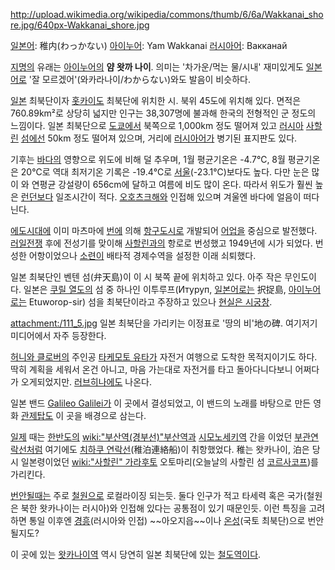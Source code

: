 http://upload.wikimedia.org/wikipedia/commons/thumb/6/6a/Wakkanai_shore.jpg/640px-Wakkanai_shore.jpg

[[일본어]]: 稚内(わっかない)
[[아이누어]]: Yam Wakkanai
[[러시아어]]: Вакканай

[[지명]]의 유래는 [[아이누어]]의 '''얌 왓까 나이'''. 의미는 '차가운/먹는 물/시내' 재미있게도 [[일본어]]로 '잘 모르겠어'(와카라나이/わからない)와도 발음이 비슷하다.

[[일본]] 최북단이자 [[홋카이도]] 최북단에 위치한 시. 북위 45도에 위치해 있다. 면적은 760.89km²로 상당히 넓지만 인구는 38,307명에 불과해 한국의 전형적인 군 정도의 느낌이다. 일본 최북단으로 [[도쿄]]에서 북쪽으로 1,000km 정도 떨어져 있고 [[러시아]] [[사할린]] [[섬]]에선 50km 정도 떨어져 있으며, 거리에 [[러시아어]]가 병기된 표지판도 있다. 

기후는 [[바다]]의 영향으로 위도에 비해 덜 추우며, 1월 평균기온은 -4.7℃, 8월 평균기온은 20℃로 역대 최저기온 기록은 -19.4℃로 [[서울]](-23.1℃)보다도 높다. 다만 눈은 많이 와 연평균 강설량이 656cm에 달하고 여름에 비도 많이 온다. 따라서 위도가 훨씬 높은 [[런던]]보다 일조시간이 적다. [[오호츠크해]]와 인접해 있으며 겨울엔 바다에 얼음이 떠다닌다. 

[[에도시대]]에 이미 마츠마에 [[번]]에 의해 [[항구도시]]로 개발되어 [[어업]]을 중심으로 발전했다. [[러일전쟁]] 후에 전성기를 맞이해 [[사할린]]과의 항로로 번성했고 1949년에 시가 되었다. 번성한 어항이었으나 [[소련]]이 배타적 경제수역을 설정한 이래 쇠퇴했다.

일본 최북단인 벤텐 섬(弁天島)이 이 시 북쪽 끝에 위치하고 있다. 아주 작은 무인도이다. 일본은 [[쿠릴 열도]]의 섬 중 하나인 이투루프(Итуруп, [[일본어]]로는 択捉島, [[아이누어]]로는 Etuworop-sir) 섬을 최북단이라고 주장하고 있으나 [[현실은 시궁창]].

attachment:/111_5.jpg
일본 최북단을 가리키는 이정표로 '땅의 비'地の碑. 여기저기 미디어에서 자주 등장한다. 

[[허니와 클로버]]의 주인공 [[타케모토 유타]]가 자전거 여행으로 도착한 목적지이기도 하다. 딱히 계획을 세워서 온건 아니고, 마음 가는대로 자전거를 타고 돌아다니다보니 어쩌다가 오게되었지만. [[러브히나]]에도 나온다.

일본 밴드 [[Galileo Galilei]]가 이 곳에서 결성되었고, 이 밴드의 노래를 바탕으로 만든 영화 [[관제탑]]도 이 곳을 배경으로 삼는다.

[[일제]] 때는 [[한반도]]의 [[wiki:"부산역(경부선)"부산역]]과 [[시모노세키역]] 간을 이었던 [[부관연락선]]처럼 여기에도 [[치하쿠 연락선]](稚泊連絡船)이 취항했었다. 稚는 왓카나이, 泊은 당시 일본령이었던 [[wiki:"사할린" 가라후토]] 오토마리(오늘날의 사할린 섬 [[코르사코프]])를 가리킨다.

[[번안]]될때는 주로 [[철원]]으로 로컬라이징 되는듯. 둘다 인구가 적고 타세력 혹은 국가(철원은 북한 왓카나이는 러시아)와 인접해 있다는 공통점이 있기 때문인듯.
이런 특징을 고려하면 통일 이후엔 [[경흥]](러시아와 인접) ~~아오지읍~~이나 [[온성]](국토 최북단)으로 번안될지도?

이 곳에 있는 [[왓카나이역]] 역시 당연히 일본 최북단에 있는 [[철도]][[역]]이다.
